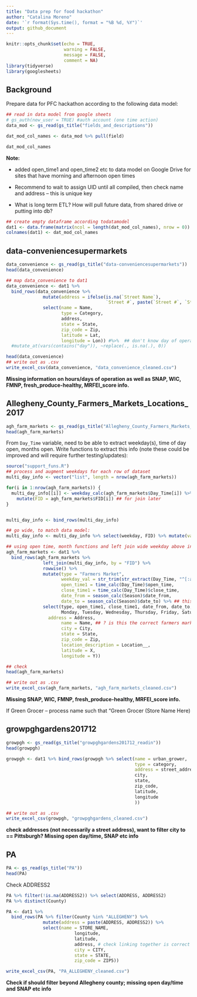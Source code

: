 ```yaml
---
title: "Data prep for food hackathon"
author: "Catalina Moreno"
date: '`r format(Sys.time(), format = "%B %d, %Y")`'
output: github_document
---
```


```r
knitr::opts_chunk$set(echo = TRUE,
                      warning = FALSE, 
                      message = FALSE,
                      comment = NA)
library(tidyverse)
library(googlesheets)
```

## Background

Prepare data for PFC hackathon according to the following data model:


```r
## read in data model from google sheets
# gs_auth(new_user = TRUE) #auth account (one time action)
data_mod <- gs_read(gs_title("fields_and_descriptions"))

dat_mod_col_names <- data_mod %>% pull(field)

dat_mod_col_names
```

**Note:** 

* added open_time1 and open_time2 etc to data model on Google Drive for sites that have morning and afternoon open times

* Recommend to wait to assign UID until all compiled, then check name and address -- this is unique key

* What is long term ETL? How will pull future data, from shared drive or putting into db?

```r
## create empty dataframe according todatamodel
dat1 <- data.frame(matrix(ncol = length(dat_mod_col_names), nrow = 0))
colnames(dat1) <- dat_mod_col_names
```

## data-conveniencesupermarkets

```r
data_convenience <- gs_read(gs_title("data-conveniencesupermarkets"))
head(data_convenience)
```

```r
## map data_convenience to dat1
data_convenience <- dat1 %>% 
  bind_rows(data_convenience %>% 
              mutate(address = ifelse(is.na(`Street Name`), 
                                      `Street #`, paste(`Street #`, `Street Name`))) %>% 
              select(name = Name,
                     type = Category,
                     address, 
                     state = State, 
                     zip_code = Zip, 
                     latitude = Lat, 
                     longitude = Lon)) #%>%  ## don't know day of operation yet, leave all NA
  #mutate_at(vars(contains("day")), ~replace(., is.na(.), 0))

head(data_convenience)
## write out as .csv 
write_excel_csv(data_convenience, "data_convenience_cleaned.csv")
```

**Missing information on hours/days of operation as well as SNAP, WIC, FMNP, fresh_produce-healthy, MRFEI_score info.**

## Allegheny_County_Farmers_Markets_Locations_2017

```r
agh_farm_markets <- gs_read(gs_title("Allegheny_County_Farmers_Markets_Locations_2017"))
head(agh_farm_markets)
```

From `Day_Time` variable, need to be able to extract weekday(s), time of day open, months open. Write functions to extract this info (note these could be improved and will require further testing/updates):

```r
source("support_funs.R")
## process and augment weekdays for each row of dataset 
multi_day_info <- vector("list", length = nrow(agh_farm_markets))

for(i in 1:nrow(agh_farm_markets)) {
  multi_day_info[[i]] <- weekday_calc(agh_farm_markets$Day_Time[i]) %>% 
    mutate(FID = agh_farm_markets$FID[i]) ## for join later
}


multi_day_info <- bind_rows(multi_day_info)

## go wide, to match data model:
multi_day_info <- multi_day_info %>% select(weekday, FID) %>% mutate(value = 1) %>% tidyr::spread(key = "weekday", value = "value") %>% mutate_at(vars(contains("day")), ~replace(., is.na(.), 0))

```

```r
## using open time, month functions and left join wide weekday above into one dataframe that fits data model:
agh_farm_markets <- dat1 %>% 
  bind_rows(agh_farm_markets %>% 
              left_join(multi_day_info, by = "FID") %>% 
              rowwise() %>% 
              mutate(type = "Farmers Market",
                     weekday_val = str_trim(str_extract(Day_Time, "^[:alpha:]* ")),
                     open_time1 = time_calc(Day_Time)$open_time,
                     close_time1 = time_calc(Day_Time)$close_time,
                     date_from = season_calc(Season)$date_from,
                     date_to = season_calc(Season)$date_to) %>% ## this may not be robust
              select(type, open_time1, close_time1, date_from, date_to,
                     Monday, Tuesday, Wednesday, Thursday, Friday, Saturday, Sunday,
                address = Address,
                     name = Name, ## ? is this the correct farmers market name??
                     city = City,
                     state = State, 
                     zip_code = Zip, 
                     location_description = Location__,
                     latitude = X, 
                     longitude = Y)) 

## check
head(agh_farm_markets)

## write out as .csv 
write_excel_csv(agh_farm_markets, "agh_farm_markets_cleaned.csv")
```

**Missing SNAP, WIC, FMNP, fresh_produce-healthy, MRFEI_score info.**

If Green Grocer -- process name such that "Green Grocer (Store Name Here)

## growpghgardens201712

```r
growpgh <- gs_read(gs_title("growpghgardens201712_readin"))
head(growpgh)

```

```r
growpgh <- dat1 %>% bind_rows(growpgh %>% select(name = urban_grower, 
                                                 type = category,
                                                 address = street_address,
                                                 city,
                                                 state,
                                                 zip_code,
                                                 latitude, 
                                                 longitude
                                                 ))

## write out as .csv 
write_excel_csv(growpgh, "growpghgardens_cleaned.csv")
```


**check addresses (not necessarily a street address), want to filter city to == Pittsburgh? Missing open day/time, SNAP etc info**

## PA

```r
PA <- gs_read(gs_title("PA"))
head(PA)
```

Check ADDRESS2

```r
PA %>% filter(!is.na(ADDRESS2)) %>% select(ADDRESS, ADDRESS2)
PA %>% distinct(County)
```

```r
PA <- dat1 %>% 
  bind_rows(PA %>% filter(County %in% "ALLEGHENY") %>% 
              mutate(address = paste(ADDRESS, ADDRESS2)) %>% 
              select(name = STORE_NAME, 
                          longitude,
                          latitude, 
                          address, # check linking together is correct
                          city = CITY,
                          state = STATE, 
                          zip_code = ZIP5))

write_excel_csv(PA, "PA_ALLEGHENY_cleaned.csv")

```

**Check if should filter beyond Allegheny county; missing open day/time and SNAP etc info**
